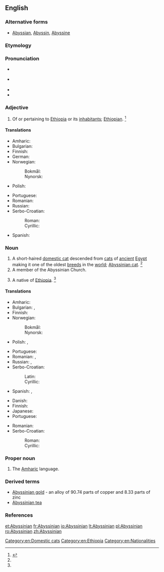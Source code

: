 ==English==

===Alternative forms===
* [[Abyssian]], [[Abyssin]], [[Abyssine]] {{qualifier|rare}}

===Etymology===
{{suffix|Abyssinia|n|lang=en}}

===Pronunciation===
* {{a|RP}} {{IPA|/ˌæb.ɪˈsɪn.ɪ.ən/|lang=en}}
* {{a|US}} {{IPA|/ˌæb.ɪˈsɪn.i.ən/|/ˌæb.əˈsɪn.i.ən/|/ˌæb.əˈsɪn.jən/|lang=en}}
* {{rhymes|ɪnjən|lang=en}}
* {{rhymes|ɪniən|lang=en}}

===Adjective===
{{en-adj|-}}

# {{context|dated|usually|capitalized|lang=en}} Of or pertaining to [[Ethiopia]] or its [[inhabitant]]s; [[Ethiopian]]. {{defdate|First attested in the late 18th century.}}<ref name=SOED>{{R:SOED5|page=11}}</ref>

====Translations====
{{trans-top|of or pertaining to Abyssinia}}
* Amharic: {{t|am|ሐበሻ|tr=häbäsha|sc=Ethi}}
* Bulgarian: {{t|bg|абисински|m|tr=abisínski}}
* Finnish: {{t|fi|abessinialainen}}
* German: {{t+|de|abessinisch}}
* Norwegian:
*: Bokmål: {{t|no|abessinsk}}
*: Nynorsk: {{t|nn|abessinsk}}
* Polish: {{t+|pl|abisyński|m}}
{{trans-mid}}
* Portuguese: {{t+|pt|abissínio|m}}
* Romanian: {{t|ro|abisinian}}
* Russian: {{t+|ru|абисси́нский|sc=Cyrl}}
* Serbo-Croatian:
*: Roman: {{t|sh|abisinski|m}}
*: Cyrillic: {{t|sh|абисински|m|sc=Cyrl}}
* Spanish: {{t+|es|abisinio}}
{{trans-bottom}}

===Noun===
{{en-noun}}
{{wikipedia|Abyssinian (cat)}}

# A short-haired [[domestic cat]] descended from [[cat]]s of [[ancient]] [[Egypt]] making it one of the oldest [[breed]]s in the [[world]]; [[Abyssinian cat]]. {{defdate|First attested in the late 19th century.}}<ref name=SOED/>
# A member of the Abyssinian Church.
# {{context|dated|lang=en}} A native of [[Ethiopia]]. {{defdate|First attested in the mid 18th century.}}<ref name=SOED/>

====Translations====
{{trans-top|a native of Abyssinia}}
* Amharic: {{t|am|ሐበሻ|tr=häbäsha|sc=Ethi}}
* Bulgarian: {{t|bg|абисинец|m|tr=abisínec}}, {{t+|bg|абисинка|f|tr=abisínka}}
* Finnish: {{t|fi|abessinialainen}}
* Norwegian:
*: Bokmål: {{t+|no|abessinier}}
*: Nynorsk: {{t|nn|abessiniar}}
* Polish: {{t+|pl|Abisyńczyk|m}}, {{t+|pl|Abisynka|f}}
{{trans-mid}}
* Portuguese: {{t+|pt|abissínio|m}}
* Romanian: {{t|ro|abisinian|m}}, {{t|ro|abisiniană|f}}
* Russian: {{t+|ru|абисси́нец|m|sc=Cyrl}}, {{t+|ru|абисси́нка|f|sc=Cyrl}}
* Serbo-Croatian:
*: Latin: {{t|sh|abisinac|m}}
*: Cyrillic: {{t|sh|абисинац|m|sc=Cyrl}}
* Spanish: {{t+|es|abisinio|m}}, {{t|es|abisinia|f}}
{{trans-bottom}}

{{trans-top|cat}}
* Danish: {{t+|da|abyssinier}}
* Finnish: {{t|fi|abessinialainen}}
* Japanese: {{t|ja|アビシニアン|tr=abishinian|sc=Jpan}}
* Portuguese: {{t+|pt|abissínio|m}}
{{trans-mid}}
* Romanian: {{t|ro|abisiniană|f}}
* Serbo-Croatian:
*: Roman: {{t|sh|abisinka|f}}
*: Cyrillic: {{t|sh|абисинка|f|sc=Cyrl}}
{{trans-bottom}}

===Proper noun===
{{en-proper noun}}

# The [[Amharic]] language.

===Derived terms===
* [[Abyssinian gold]] - an alloy of 90.74 parts of copper and 8.33 parts of zinc
* [[Abyssinian tea]]

===References===
<references/>

[[Category:en:Domestic cats]]
[[Category:en:Ethiopia]]
[[Category:en:Nationalities]]

[[et:Abyssinian]]
[[fr:Abyssinian]]
[[io:Abyssinian]]
[[lt:Abyssinian]]
[[pl:Abyssinian]]
[[ro:Abyssinian]]
[[zh:Abyssinian]]